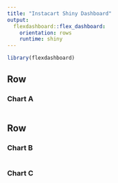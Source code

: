 ```yaml
---
title: "Instacart Shiny Dashboard"
output: 
  flexdashboard::flex_dashboard:
    orientation: rows
    runtime: shiny
---
```


```r
library(flexdashboard)
```



Row
-----------------------------------------------------------------------

### Chart A

```r

```

Row {.tabset .tabset-fade}
-----------------------------------------------------------------------

### Chart B

```r

```

### Chart C

```r

```

